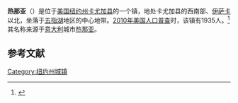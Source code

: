 {{Infobox settlement
|official_name            = 热那亚
|settlement_type          = 镇
|nickname                 = 
|motto                    =

<!-- Images -->
|image_skyline            = 
|imagesize                = 
|image_caption            = 
|image_flag               = 
|image_seal               =

<!-- Maps -->
|pushpin_map              = New York
|pushpin_label            = 热那亚
|pushpin_label_position   = <!-- the position of the pushpin label: left, right, top, bottom, none -->
|pushpin_map_caption      = 
|pushpin_mapsize          =
|image_map                = 
|mapsize                  = 
|map_caption              = 
|image_map1               = 
|mapsize1                 = 
|map_caption1             =

<!-- Location -->
|coordinates_region       = US-NY
|subdivision_type         = [[国家|国家]]
|subdivision_name         = [[美国|美国]]
|subdivision_type1        = [[美国行政区划|州]]
|subdivision_name1        = [[纽约州|纽约州]]
|subdivision_type2        = [[纽约州行政区划|县]]
|subdivision_name2        = [[卡尤加县_(纽约州)|卡尤加县]]
|government_footnotes     = 
|government_type          = 
|established_title        = 
|established_date         =

<!-- Area -->
|unit_pref                = Imperial
|area_footnotes           = 
|area_magnitude           = 
|area_total_km2           = 111.8
|area_land_km2            = 102.6
|area_water_km2           = 9.2
|area_total_sq_mi         = 
|area_land_sq_mi          = 
|area_water_sq_mi         = 

<!-- Population -->
|population_as_of         = [[2010年美国人口普查|2010]]
|population_footnotes     = 
|population_total         = 1935
|population_density_km2   = 18.9
|population_density_sq_mi = 

<!-- General information -->
|timezone                 = [[美国东部时间|EST]]
|utc_offset               = -5
|timezone_DST             = EDT
|utc_offset_DST           = -4
|elevation_footnotes      = 
|elevation_m              = 314
|elevation_ft             = 1030
|latd = 42 |latm = 40 |latNS = N
|longd = 76 |longm = 32 |longEW = W

<!-- Area/postal codes & others -->
|postal_code_type         = [[美国邮政编码|邮政编码]]
|postal_code              = 13071
|area_code                = [[美国电话区号315|315]]
|website                  = {{URL|www.cayugacounty.us/genoa}}
|footnotes                = 
}}
'''热那亚'''（{{lang-en|Genoa}}）是位于[[美国|美国]][[纽约州|纽约州]][[卡尤加县_(纽约州)|卡尤加县]]的一个镇，地处卡尤加县的西南部、[[伊萨卡_(纽约州)|伊萨卡]]以北，坐落于[[五指湖|五指湖]]地区的中心地带。[[2010年美国人口普查|2010年美国人口普查]]时，该镇有1935人。<ref name>{{cite web|url=http://factfinder2.census.gov|publisher=[[United_States_Census_Bureau|United States Census Bureau]]|title=American FactFinder|accessdate=2020-09-13|archive-date=2013-09-11|archive-url=https://web.archive.org/web/20130911234518/http://factfinder2.census.gov/|dead-url=no}}</ref>其名称来源于[[意大利|意大利]]城市[[热那亚|热那亚]]。

== 参考文献 ==
{{reflist}}

{{NY-stub}}
[[Category:纽约州城镇|Category:纽约州城镇]]